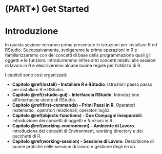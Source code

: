 # (PART\*) Get Started {-}

# Introduzione {-}

In questa sezione verranno prima presentate le istruzioni per installare R ed RStudio. Successivamente, svolgeremo le prime operazioni in R e familiarizzeremo con dei concetti di base della programmazione quali gli oggetti e le funzioni. Introdurremmo infine altri concetti relativi alle sessioni di lavoro in R e descriveremo alcune buone regole per l'utilizzo di R.

I capitoli sono così organizzati:

- **Capitolo \@ref(install) - Installare R e RStudio**. Istruzioni passo passo per installare R e RStudio.
- **Capitolo \@ref(rstudio-gui) - Interfaccia RStudio**. Introduzione all'interfaccia utente di RStudio.
- **Capitolo \@ref(first-commands) - Primi Passi in R**. Operatori matematici, operatori relazionali, operatori logici.
- **Capitolo \@ref(objects-functions) - Due Compagni Inseparabili**. Introduzione dei concetti di oggetti e funzioni in R.
- **Capitolo \@ref(working-environment) - Ambiente di Lavoro**. Introduzione dei concetti di Environment, working directory e dei pacchetti di R.
- **Capitolo \@ref(working-session) - Sessione di Lavoro**. Descrizione di buone pratiche nelle sessioni di lavoro e gestione degli errori.
